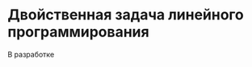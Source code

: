 # Двойственная задача линейного программирования {#sec-linear-dual-problem}

::: {.callout-important title="Состояние разработки"}
В разработке
:::
